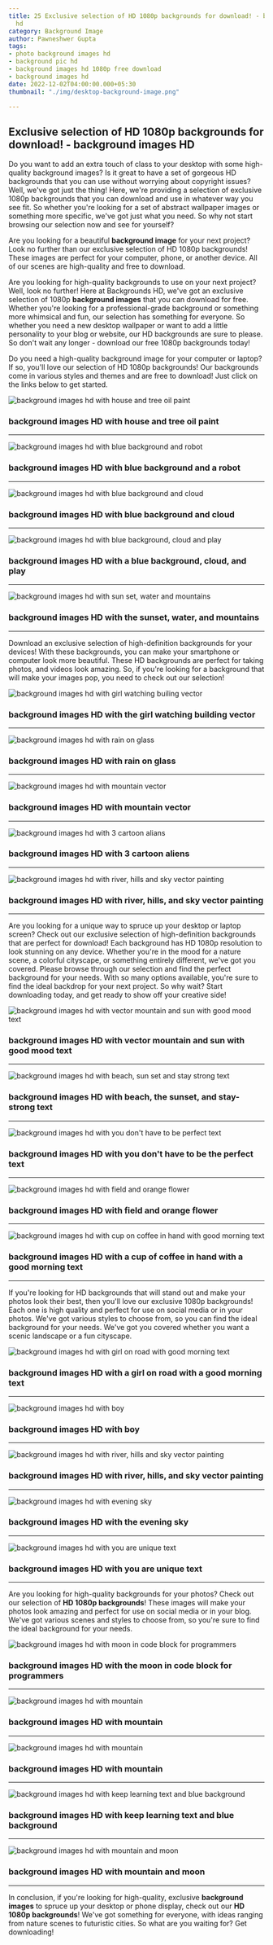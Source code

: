 ```yaml
---
title: 25 Exclusive selection of HD 1080p backgrounds for download! - background images
  hd
category: Background Image
author: Pawneshwer Gupta
tags:
- photo background images hd
- background pic hd
- background images hd 1080p free download
- background images hd
date: 2022-12-02T04:00:00.000+05:30
thumbnail: "./img/desktop-background-image.png"

---
```

## Exclusive selection of HD 1080p backgrounds for download! - background images HD

Do you want to add an extra touch of class to your desktop with some high-quality background images? Is it great to have a set of gorgeous HD backgrounds that you can use without worrying about copyright issues? Well, we've got just the thing! Here, we're providing a selection of exclusive 1080p backgrounds that you can download and use in whatever way you see fit. So whether you're looking for a set of abstract wallpaper images or something more specific, we've got just what you need. So why not start browsing our selection now and see for yourself?

Are you looking for a beautiful **background image** for your next project? Look no further than our exclusive selection of HD 1080p backgrounds! These images are perfect for your computer, phone, or another device. All of our scenes are high-quality and free to download.

Are you looking for high-quality backgrounds to use on your next project? Well, look no further! Here at Backgrounds HD, we've got an exclusive selection of 1080p **background images** that you can download for free. Whether you're looking for a professional-grade background or something more whimsical and fun, our selection has something for everyone. So whether you need a new desktop wallpaper or want to add a little personality to your blog or website, our HD backgrounds are sure to please. So don't wait any longer - download our free 1080p backgrounds today!

Do you need a high-quality background image for your computer or laptop? If so, you'll love our selection of HD 1080p backgrounds! Our backgrounds come in various styles and themes and are free to download! Just click on the links below to get started.

![background images hd with house and tree oil paint](./img/desktop-background-image-1.jpg "background images hd with house and tree oil paint")

### background images HD with house and tree oil paint

***

![background images hd with blue background and robot](./img/desktop-background-image-2.jpg "background images hd with blue background and robot")

### background images HD with blue background and a robot

***

![background images hd with blue background and cloud](./img/desktop-background-image-3.jpg "background images hd with blue background and cloud")

### background images HD with blue background and cloud

***

![background images hd with blue background, cloud and play](./img/desktop-background-image-4.jpg "background images hd with blue background, cloud and play")

### background images HD with a blue background, cloud, and play

***

![background images hd with sun set, water and mountains](./img/desktop-background-image-5.jpg "background images hd with sun set, water and mountains")

### background images HD with the sunset, water, and mountains

***

Download an exclusive selection of high-definition backgrounds for your devices! With these backgrounds, you can make your smartphone or computer look more beautiful. These HD backgrounds are perfect for taking photos, and videos look amazing. So, if you're looking for a background that will make your images pop, you need to check out our selection!

![background images hd with girl watching builing vector](./img/desktop-background-image-6.jpg "background images hd with girl watching builing vector")

### background images HD with the girl watching building vector

***

![background images hd with rain on glass](./img/desktop-background-image-7.jpg "background images hd with rain on glass")

### background images HD with rain on glass

***

![background images hd with mountain vector](./img/desktop-background-image-8.jpg "background images hd with mountain vector")

### background images HD with mountain vector

***

![background images hd with 3 cartoon alians](./img/desktop-background-image-9.jpg "background images hd with 3 cartoon alians")

### background images HD with 3 cartoon aliens

***

![background images hd with river, hills and sky vector painting](./img/desktop-background-image-10.jpg "background images hd with river, hills and sky vector painting")

### background images HD with river, hills, and sky vector painting

***

Are you looking for a unique way to spruce up your desktop or laptop screen? Check out our exclusive selection of high-definition backgrounds that are perfect for download! Each background has HD 1080p resolution to look stunning on any device. Whether you're in the mood for a nature scene, a colorful cityscape, or something entirely different, we've got you covered. Please browse through our selection and find the perfect background for your needs. With so many options available, you're sure to find the ideal backdrop for your next project. So why wait? Start downloading today, and get ready to show off your creative side!

![background images hd with vector mountain and sun with good mood text](./img/desktop-background-image-11.jpg "background images hd with vector mountain and sun with good mood text")

### background images HD with vector mountain and sun with good mood text

***

![background images hd with beach, sun set and stay strong text](./img/desktop-background-image-12.jpg "background images hd with beach, sun set and stay strong text")

### background images HD with beach, the sunset, and stay-strong text

***

![background images hd with you don't have to be perfect text](./img/desktop-background-image-13.jpg "background images hd with you don't have to be perfect text")

### background images HD with you don't have to be the perfect text

***

![background images hd with field and orange flower](./img/desktop-background-image-14.jpg "background images hd with field and orange flower")

### background images HD with field and orange flower

***

![background images hd with cup on coffee in hand with good morning text](./img/desktop-background-image-15.jpg "background images hd with cup on coffee in hand with good morning text")

### background images HD with a cup of coffee in hand with a good morning text

***

If you're looking for HD backgrounds that will stand out and make your photos look their best, then you'll love our exclusive 1080p backgrounds! Each one is high quality and perfect for use on social media or in your photos. We've got various styles to choose from, so you can find the ideal background for your needs. We've got you covered whether you want a scenic landscape or a fun cityscape.

![background images hd with girl on road with good morning text](./img/desktop-background-image-16.jpg "background images hd with girl on road with good morning text")

### background images HD with a girl on road with a good morning text

***

![background images hd with boy](./img/desktop-background-image-17.jpg "background images hd with boy")

### background images HD with boy

***

![background images hd with river, hills and sky vector painting](./img/desktop-background-image-18.jpg "background images hd with river, hills and sky vector painting")

### background images HD with river, hills, and sky vector painting

***

![background images hd with evening sky](./img/desktop-background-image-19.jpg "background images hd with evening sky")

### background images HD with the evening sky

***

![background images hd with you are unique text](./img/desktop-background-image-20.jpg "background images hd with you are unique text")

### background images HD with you are unique text

***

Are you looking for high-quality backgrounds for your photos? Check out our selection of **HD 1080p backgrounds**! These images will make your photos look amazing and perfect for use on social media or in your blog. We've got various scenes and styles to choose from, so you're sure to find the ideal background for your needs.

![background images hd with moon in code block for programmers](./img/desktop-background-image-21.jpg "background images hd with moon in code block for programmers")

### background images HD with the moon in code block for programmers

***

![background images hd with mountain](./img/desktop-background-image-22.jpg "background images hd with mountain")

### background images HD with mountain

***

![background images hd with mountain](./img/desktop-background-image-23.jpg "background images hd with mountain")

### background images HD with mountain

***

![background images hd with keep learning text and blue background](./img/desktop-background-image-24.jpg "background images hd with keep learning text and blue background")

### background images HD with keep learning text and blue background

***

![background images hd with mountain and moon](./img/desktop-background-image-25.jpg "background images hd with mountain and moon")

### background images HD with mountain and moon

***

In conclusion, if you're looking for high-quality, exclusive **background images** to spruce up your desktop or phone display, check out our **HD 1080p backgrounds**! We've got something for everyone, with ideas ranging from nature scenes to futuristic cities. So what are you waiting for? Get downloading!